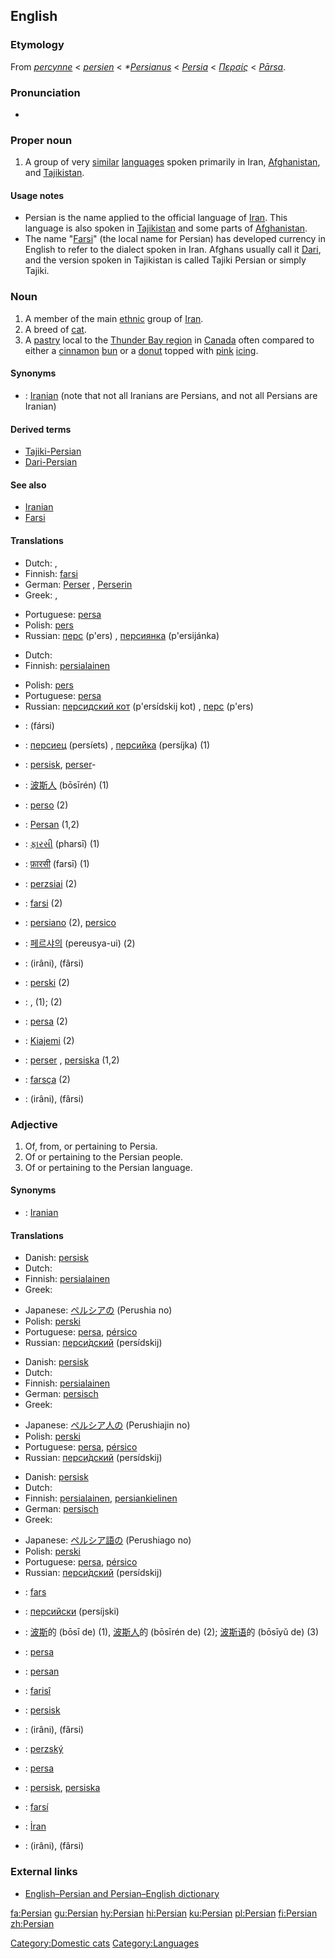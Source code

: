 {{interwiktionary|code=fa}}
{{wikibooks|Persian}}
{{wikipedia}}
{{see|persian}}
==English==

===Etymology===
From {{ME.}} ''[[percynne]]'' < {{MF.}} ''[[persien]]'' < {{L.}} ''*[[Persianus]]'' < {{L.}} ''[[Persia]]'' < {{AGr.}} ''[[Περσίς]]'' < {{OP.}} ''[[Pārsa]]''.

===Pronunciation===
* {{rhymes|ɜː(r)ʒən}}
{{rfp}}

===Proper noun===
{{en-proper noun}}

# A group of very [[similar]] [[language]]s spoken primarily in Iran, [[Afghanistan]], and [[Tajikistan]].

====Usage notes====
* Persian is the name applied to the official language of [[Iran]]. This language is also spoken in [[Tajikistan]] and some parts of [[Afghanistan]].
* The name "[[Farsi]]" (the local name for Persian) has developed currency in English to refer to the dialect spoken in Iran. Afghans usually call it [[Dari]], and the version spoken in Tajikistan is called Tajiki Persian or simply Tajiki.

===Noun===
{{en-noun}}

# A member of the main [[ethnic]] group of [[Iran]].
# A breed of [[cat]].
# A [[pastry]] local to the [[w:Thunder_Bay%2C_Ontario|Thunder Bay region]] in [[Canada]] often compared to either a [[cinnamon]] [[bun]] or a [[donut]] topped with [[pink]] [[icing]].

====Synonyms====
* {{italbrac|member of the people}}: [[Iranian]] (note that not all Iranians are Persians, and not all Persians are Iranian)

====Derived terms====
*[[Tajiki-Persian]]
*[[Dari-Persian]]

====See also====
*[[Iranian]]
*[[Farsi]]

====Translations====
{{trans-top|member of ethnic group}}
*Dutch: {{t-|nl|Pers|m}}, {{t|nl|Perzische|f}}
*Finnish: [[farsi]]
*German: [[Perser]] {{m}}, [[Perserin]] {{f}} 
*Greek: {{t|el|Πέρσης|m|tr=Pérsis}}, {{t|el|Περσίδα|f|tr=Persída}}
{{trans-mid}}
*Portuguese: [[persa]] {{mf}}
*Polish: [[pers]] {{m}}
*Russian: [[перс]] (p'ers) {{m}}, [[персиянка]] (p'ersijánka) {{f}}
{{trans-bottom}}

{{Persian-Farsi}}

{{trans-top|breed of cat}}
*Dutch: {{t+|nl|pers|m}}
*Finnish: [[persialainen]]
{{trans-mid}}
*Polish: [[pers]]
*Portuguese: [[persa]] {{mf}}
*Russian: [[персидский кот]] (p'ersídskij kot) {{m}}, [[перс]] (p'ers) {{m}}
{{trans-bottom}}

{{trans-top|pastry}}
{{trans-mid}}
{{trans-bottom}}

{{checktrans-top}}
*{{ttbc|Arabic}}: {{ARchar|[[فارسي]]}} (fársi)
*{{ttbc|Bulgarian}}: [[персиец]] (persíets) {{m}}, [[персийка]] (persíjka) {{f}} (1)
*{{ttbc|Danish}}: [[persisk]], [[perser]]-
*{{ttbc|Chinese}}: [[波斯人]] (bōsīrén) (1)
*{{ttbc|Esperanto}}: [[perso]] (2)
*{{ttbc|French}}: [[Persan]] {{m}} (1,2)
*{{ttbc|Gujarati}}: [[ફારસી]] (pharsī) (1)
*{{ttbc|Hindi}}: [[फ़ारसी]] (farsī) (1)
*{{ttbc|Hungarian}}: [[perzsiai]] (2)
*{{ttbc|Indonesian}}: [[farsi]] (2)
{{trans-mid}}
*{{ttbc|Italian}}: [[persiano]] (2), [[persico]]
*{{ttbc|Korean}}: [[페르샤의]] (pereusya-ui) (2)
*{{ttbc|Persian}}: {{FAchar|[[ایرانی]]}} (irâni), {{FAchar|[[فارسی]]}} (fârsi)
*{{ttbc|Polish}}: [[perski]] (2)
*{{ttbc|Slovak}}: {{t-|sk|peržan|m}}, {{t|sk|peržanka|f}} (1); {{t|sk|peržština|f}} (2)
*{{ttbc|Spanish}}: [[persa]] {{mf}} (2)
*{{ttbc|Swahili}}: [[Kiajemi]] (2)
*{{ttbc|Swedish}}: [[perser]] {{m}} {{p}}, [[persiska]] {{f}} (1,2)
*{{ttbc|Turkish}}: [[farsça]] (2)
*{{ttbc|Urdu}}: {{FAchar|[[ایرانی]]}} (irâni), {{FAchar|[[فارسی]]}} (fârsi)
{{trans-bottom}}

===Adjective===
{{en-adj}}

# Of, from, or pertaining to Persia.
# Of or pertaining to the Persian people.
# Of or pertaining to the Persian language.

====Synonyms====
* {{italbrac|of the people}}: [[Iranian]]

====Translations====
{{trans-top|from or pertaining to Persia}}
*Danish: [[persisk]]
*Dutch: {{t|nl|Perzisch}}
*Finnish: [[persialainen]]
*Greek: {{t|el|περσικός|m|tr=persikós}}
{{trans-mid}}
*Japanese: [[ペルシア]]の (Perushia no)
*Polish: [[perski]]
*Portuguese: [[persa]], [[pérsico]]
*Russian: [[персидский|перси́дский]] (persídskij)
{{trans-bottom}}

{{trans-top|pertaining to the Persian people}}
*Danish: [[persisk]]
*Dutch: {{t|nl|Perzisch}}
*Finnish: [[persialainen]]
*German: [[persisch]]
*Greek: {{t|el|περσικός|m|tr=persikós}}
{{trans-mid}}
*Japanese: [[ペルシア人]]の (Perushiajin no)
*Polish: [[perski]]
*Portuguese: [[persa]], [[pérsico]]
*Russian: [[персидский|перси́дский]] (persídskij)
{{trans-bottom}}

{{trans-top|pertaining to the Persian language}}
*Danish: [[persisk]]
*Dutch: {{t|nl|Perzisch}}
*Finnish: [[persialainen]], [[persia|persian]][[kielinen]]
*German: [[persisch]]
*Greek: {{t|el|περσικός|m|tr=persikós}}
{{trans-mid}}
*Japanese: [[ペルシア語]]の (Perushiago no)
*Polish: [[perski]]
*Portuguese: [[persa]], [[pérsico]]
*Russian: [[персидский|перси́дский]] (persídskij)
{{trans-bottom}}

{{checktrans-top}}
*{{ttbc|Azeri}}: [[fars]]
*{{ttbc|Bulgarian}}: [[персийски]] (persíjski) {{mp}}
*{{ttbc|Chinese}}: [[波斯]]的 (bōsī de) (1), [[波斯人]]的 (bōsīrén de) (2); [[波斯语]]的 (bōsīyǔ de) (3)
*{{ttbc|Esperanto}}: [[persa]]
*{{ttbc|French}}: [[persan]]
*{{ttbc|Kurdish}}: [[farisî]]
*{{ttbc|Norwegian}}: [[persisk]]
{{trans-mid}}
*{{ttbc|Persian}}: {{FAchar|[[ایرانی]]}} (irâni), {{FAchar|[[فارسی]]}} (fârsi)
*{{ttbc|Slovak}}: [[perzský]]
*{{ttbc|Spanish}}: [[persa]]
*{{ttbc|Swedish}}: [[persisk]], [[persiska]]
*{{ttbc|Tatar}}: [[farsí]]
*{{ttbc|Turkish}}: [[İran]]
*{{ttbc|Urdu}}: {{URchar|[[ایرانی]]}} (irâni), {{URchar|[[فارسی]]}} (fârsi)
{{trans-bottom}}

===External links===
{{ethnologue|code=pes}}
*[http://www.aryanpour.com/ English–Persian and Persian–English dictionary]

[[Category:Domestic cats]]
[[Category:Languages]]

[[fa:Persian]]
[[gu:Persian]]
[[hy:Persian]]
[[hi:Persian]]
[[ku:Persian]]
[[pl:Persian]]
[[fi:Persian]]
[[zh:Persian]]